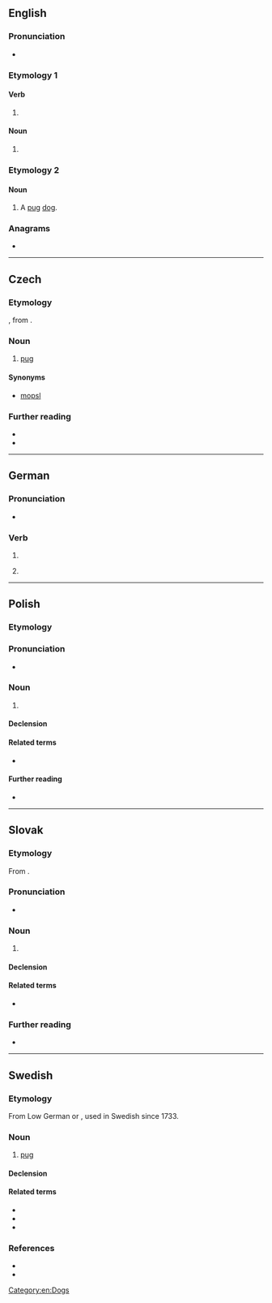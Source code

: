 {{also|Mops|MOPS}}
==English==

===Pronunciation===
* {{rhymes|ɒps|lang=en}}

===Etymology 1===

====Verb====
{{head|en|verb form}}

# {{en-third-person singular of|mop}}

====Noun====
{{head|en|noun plural form}}

# {{plural of|mop|lang=en}}

===Etymology 2===
{{bor|en|de|Mops||pug}}

====Noun====
{{en-noun|es}}

# A [[pug]] [[dog]].

===Anagrams===
* {{anagrams|en|MSPO|PMOs|POMs|Poms|pMOS|poms}}

[[Category:en:Dogs]]

----

==Czech==

===Etymology===
{{der|cs|de|Mops}}, from {{der|cs|nl}}.

===Noun===
{{cs-noun|g=m}}

# [[pug]] {{gloss|dog}}

====Synonyms====
* [[mopsl]]

===Further reading===
* {{R:PSJC}}
* {{R:SSJC}}

----

==German==

===Pronunciation===
* {{IPA|/mɔps/|lang=de}}

===Verb===
{{head|de|verb form}}

# {{de-verb form of|mopsen|i|s}}
# {{lb|de|colloquial}} {{de-verb form of|mopsen|1|s|g}}

----

==Polish==
{{wikipedia|lang=pl}}

===Etymology===
{{rfe|pl}}

===Pronunciation===
* {{pl-IPA-auto}}

===Noun===
{{pl-noun|m-an|dim=mopsik}}

# {{l|en|pug}} {{gloss|a dog breed}}

====Declension====
{{pl-decl-noun|mops|mopsy
|mopsa|mopsów
|mopsowi|mopsom
|mopsa|mopsy
|mopsem|mopsami
|mopsie|mopsach
|mopsie|mopsy
}}

====Related terms====
* {{l|pl|mopsi}}

====Further reading====
* {{R:PWN}}

----

==Slovak==

===Etymology===
From {{der|sk|nl|mopshond}}.

===Pronunciation===
* {{IPA|/ˈmɔps/|lang=sk}}

===Noun===
{{sk-noun|g=m|gen=mopsa|pl=mopsy|genpl=mopsov|decl=dub}}

# {{l|en|pug}} {{gloss|a dog breed}}

====Declension====
{{sk-decl-noun|mops|mopsa|mopsu|mops|mopse|mopsom|mopsy|mopsov|mopsom|mopsy|mopsoch|mopsami}}

====Related terms====
* {{l|sk|mopslík}}

===Further reading===
* {{R:SDK}}

----

==Swedish==

===Etymology===
From Low German or {{der|sv|nl|mops}}, used in Swedish since 1733.

===Noun===
{{sv-noun|c}}

# [[pug]]

====Declension====
{{sv-infl-noun-c-ar|genitive=}}

====Related terms====
* {{l|sv|mopsa}}
* {{l|sv|mopsig}}
* {{l|sv|mopsighet}}

===References===
* {{R:SAOL}}
* {{R:SAOB online|mops}}